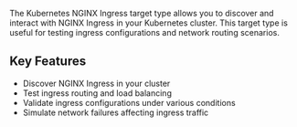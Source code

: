 The Kubernetes NGINX Ingress target type allows you to discover and interact with NGINX Ingress in your Kubernetes cluster. This target type is useful for testing ingress configurations and network routing scenarios.

## Key Features

- Discover NGINX Ingress in your cluster
- Test ingress routing and load balancing
- Validate ingress configurations under various conditions
- Simulate network failures affecting ingress traffic